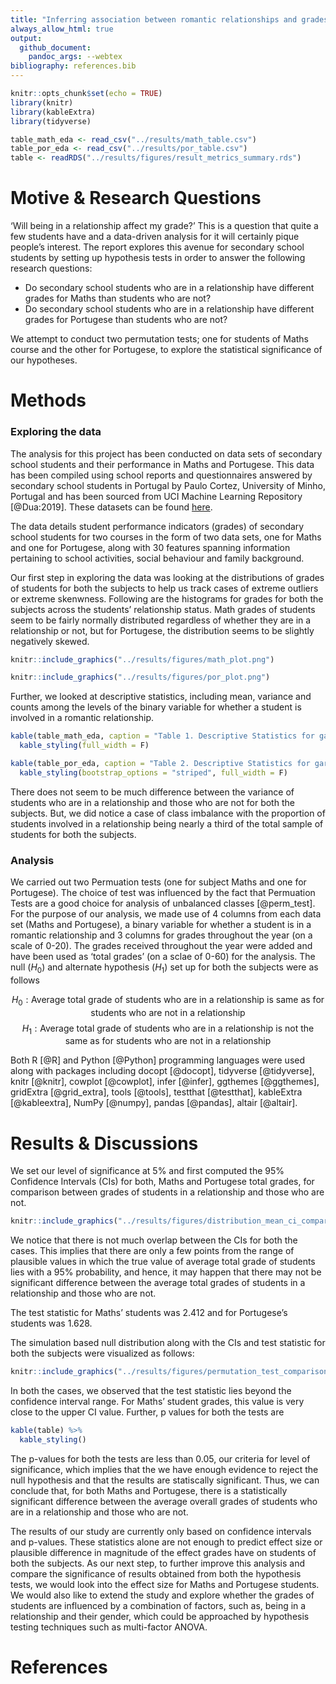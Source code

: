 ```yaml
---
title: "Inferring association between romantic relationships and grades"
always_allow_html: true
output: 
  github_document:
    pandoc_args: --webtex
bibliography: references.bib
---
```


```r
knitr::opts_chunk$set(echo = TRUE)
library(knitr)
library(kableExtra)
library(tidyverse)
```

```r
table_math_eda <- read_csv("../results/math_table.csv")
table_por_eda <- read_csv("../results/por_table.csv")
table <- readRDS("../results/figures/result_metrics_summary.rds")
```

# Motive & Research Questions

'Will being in a relationship affect my grade?' This is a question that quite a few students have and a data-driven analysis for it will certainly pique people's interest. The report explores this avenue for secondary school students by setting up hypothesis tests in order to answer the following research questions:

- Do secondary school students who are in a relationship have different grades for Maths than students who are not?
- Do secondary school students who are in a relationship have different grades for Portugese than students who are not?

We attempt to conduct two permutation tests; one for students of Maths course and the other for Portugese, to explore the statistical significance of our hypotheses. 

# Methods

### Exploring the data

The analysis for this project has been conducted on data sets of secondary school students and their performance in Maths and Portugese. This data has been compiled using school reports and questionnaires answered by secondary school students in Portugal by Paulo Cortez, University of Minho, Portugal and has been sourced from UCI Machine Learning Repository [@Dua:2019]. These datasets can be found [here](https://archive.ics.uci.edu/ml/datasets/student+performance).

The data details student performance indicators (grades) of secondary school students for two courses in the form of two data sets, one for Maths and one for Portugese, along with 30 features spanning information pertaining to school activities, social behaviour and family background.

Our first step in exploring the data was looking at the distributions of grades of students for both the subjects to help us track cases of extreme outliers or extreme skenwness. Following are the histograms for grades for both the subjects across the students' relationship status. Math grades of students seem to be fairly normally distributed regardless of whether they are in a relationship or not, but for Portugese, the distribution seems to be slightly negatively skewed.  


```r
knitr::include_graphics("../results/figures/math_plot.png")
```


```r
knitr::include_graphics("../results/figures/por_plot.png")
```


Further, we looked at descriptive statistics, including mean, variance and counts among the levels of the binary variable for whether a student is involved in a romantic relationship.

```r
kable(table_math_eda, caption = "Table 1. Descriptive Statistics for gardes of Maths students") %>%
  kable_styling(full_width = F)
```


```r
kable(table_por_eda, caption = "Table 2. Descriptive Statistics for gardes of Portugese students") %>%
  kable_styling(bootstrap_options = "striped", full_width = F)
```
There does not seem to be much difference between the variance of students who are in a relationship and those who are not for both the subjects. But, we did notice a case of class imbalance with the proportion of students involved in a relationship being nearly a third of the total sample of students for both the subjects.

### Analysis

We carried out two Permuation tests (one for subject Maths and one for Portugese). The choice of test was influenced by the fact that Permuation Tests are a good choice for analysis of unbalanced classes [@perm_test]. For the purpose of our analysis, we made use of 4 columns from each data set (Maths and Portugese), a binary variable for whether a student is in a romantic relationship and 3 columns for grades throughout the year (on a scale of 0-20). The grades received throughout the year were added and have been used as 'total grades' (on a sclae of 0-60) for the analysis. The null ($H_0$) and alternate hypothesis ($H_1$) set up for both the subjects were as follows

$$H_0: \text{Average total grade of students who are in a relationship is same as for students who are not in a relationship}$$
$$H_1: \text{Average total grade of students who are in a relationship is not the same as for students who are not in a relationship}$$


Both R [@R] and Python [@Python] programming languages were used along with packages including docopt [@docopt], tidyverse [@tidyverse], knitr [@knitr], cowplot [@cowplot], infer [@infer], ggthemes [@ggthemes], gridExtra [@grid_extra], tools [@tools], testthat [@testthat], kableExtra [@kableextra], NumPy [@numpy], pandas [@pandas], altair [@altair]. 


# Results & Discussions

We set our level of significance at 5% and first computed the 95% Confidence Intervals (CIs) for both, Maths and Portugese total grades, for comparison between grades of students in a relationship and those who are not.


```r
knitr::include_graphics("../results/figures/distribution_mean_ci_comparison.png")
```

We notice that there is not much overlap between the CIs for both the cases. This implies that there are only a few points from the range of plausible values in which the true value of average total grade of students lies with a 95% probability, and hence, it may happen that there may not be significant difference between the average total grades of students in a relationship and those who are not.

The test statistic for Maths' students was 2.412 and for Portugese's students was 1.628.

The simulation based null distribution along with the CIs and test statistic for both the subjects were visualized as follows:


```r
knitr::include_graphics("../results/figures/permutation_test_comparison.png")
```


In both the cases, we observed that the test statistic lies beyond the confidence interval range. For Maths' student grades, this value is very close to the upper CI value. Further, p values for both the tests are

```r
kable(table) %>%
  kable_styling()
```

The p-values for both the tests are less than 0.05, our criteria for level of significance, which implies that the we have enough evidence to reject the null hypothesis and that the results are statiscally significant. Thus, we can conclude that, for both Maths and Portugese, there is a statistically significant difference between the average overall grades of students who are in a relationship and those who are not.

The results of our study are currently only based on confidence intervals and p-values. These statistics alone are not enough to predict effect size or plausible difference in magnitude of the effect grades have on students of both the subjects. As our next step, to further improve this analysis and compare the significance of results obtained from both the hypothesis tests, we would look into the effect size for Maths and Portugese students. We would also like to extend the study and explore whether the grades of students are influenced by a combination of factors, such as, being in a relationship and their gender, which could be approached by hypothesis testing techniques such as multi-factor ANOVA.

# References